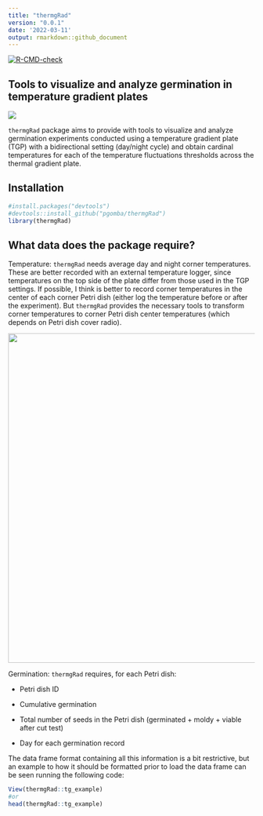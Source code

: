 ```yaml
---
title: "thermgRad"
version: "0.0.1"
date: '2022-03-11'
output: rmarkdown::github_document
---
```


<!-- badges: start -->

[![R-CMD-check](https://github.com/pgomba/thermgRad/workflows/R-CMD-check/badge.svg)](https://github.com/pgomba/thermgRad/actions)

<!-- badges: end -->

## Tools to visualize and analyze germination in temperature gradient plates

![](images/head_title.png)

`thermgRad` package aims to provide with tools to visualize and analyze germination experiments conducted using a temperature gradient plate (TGP) with a bidirectional setting (day/night cycle) and obtain cardinal temperatures for each of the temperature fluctuations thresholds across the thermal gradient plate.

## Installation

```r
#install.packages("devtools")
#devtools::install_github("pgomba/thermgRad") 
library(thermgRad)
```

## What data does the package require?

Temperature: `thermgRad` needs average day and night corner temperatures. These are better recorded with an external temperature logger, since temperatures on the top side of the plate differ from those used in the TGP settings. If possible, I think is better to record corner temperatures in the center of each corner Petri dish (either log the temperature before or after the experiment). But `thermgRad` provides the necessary tools to transform corner temperatures to corner Petri dish center temperatures (which depends on Petri dish cover radio).

<img src="images/scheme.png" width="672"/>

Germination: `thermgRad` requires, for each Petri dish:

-   Petri dish ID

-   Cumulative germination

-   Total number of seeds in the Petri dish (germinated + moldy + viable after cut test)

-   Day for each germination record

The data frame format containing all this information is a bit restrictive, but an example to how it should be formatted prior to load the data frame can be seen running the following code:

```r
View(thermgRad::tg_example) 
#or
head(thermgRad::tg_example)
```
